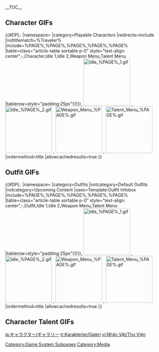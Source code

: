 {{CustomTabs
|tab1 = Overview
|tab2 = List
|tab3 = Comparison
|tab4 = Menu
|tab5 = Gallery
}}
__TOC__
==Character GIFs==
{{#DPL:
|namespace=
|category=Playable Characters
|redirects=include
|nottitlematch=%Traveler%
|include=%PAGE%,%PAGE%,%PAGE%,%PAGE%,%PAGE%
|table=class="article-table sortable p-0" style="text-align: center",-,Character,Idle 1,Idle 2,Weapon Menu,Talent Menu
|tablerow=style="padding:25px"{{!}}{{Character|%PAGE%|100}},&nbsp;[[File:Idle %PAGE% 1.gif|150px]]&nbsp;,&nbsp;[[File:Idle %PAGE% 2.gif|150px]]&nbsp;,&nbsp;[[File:Weapon Menu %PAGE%.gif|150px]]&nbsp;,&nbsp;[[File:Talent Menu %PAGE%.gif|150px]]&nbsp;
|ordermethod=title
|allowcachedresults=true
}}

==Outfit GIFs==
{{Main|Character Outfits}}
{{#DPL:
|namespace=
|category=Outfits
|notcategory=Default Outfits
|notcategory=Upcoming Content
|uses=Template:Outfit Infobox
|include=%PAGE%,%PAGE%,%PAGE%,%PAGE%,%PAGE%
|table=class="article-table sortable p-0" style="text-align: center",-,Outfit,Idle 1,Idle 2,Weapon Menu,Talent Menu
|tablerow=style="padding:25px"{{!}}{{Outfit|%PAGE%|100}},&nbsp;[[File:Idle %PAGE% 1.gif|150px]]&nbsp;,&nbsp;[[File:Idle %PAGE% 2.gif|150px]]&nbsp;,&nbsp;[[File:Weapon Menu %PAGE%.gif|150px]]&nbsp;,&nbsp;[[File:Talent Menu %PAGE%.gif|150px]]&nbsp;
|ordermethod=title
|allowcachedresults=true
}}

==Character Talent GIFs==
{{Main|Category:Talent GIFs}}

[[Category:Game System Subpages]]
[[Category:Media]]

[[ja:キャラクター/ギャラリー]]
[[tr:Karakterler/Galeri]]
[[vi:Nhân Vật/Thư Viện]]